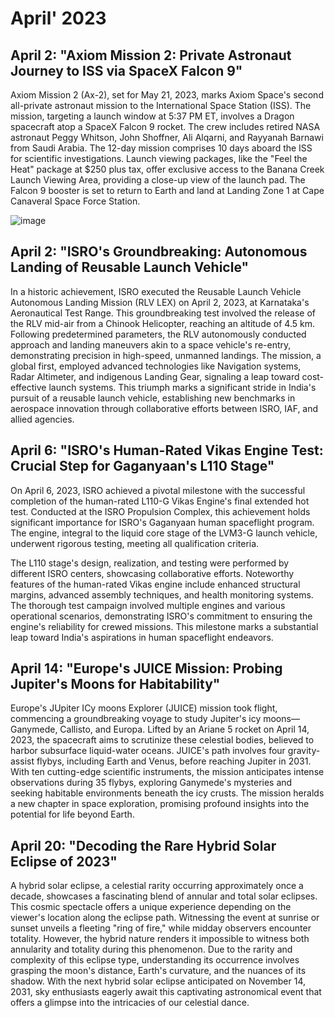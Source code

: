 # April' 2023

## April 2: "Axiom Mission 2: Private Astronaut Journey to ISS via SpaceX Falcon 9"
Axiom Mission 2 (Ax-2), set for May 21, 2023, marks Axiom Space's second all-private astronaut mission to the International Space Station (ISS). The mission, targeting a launch window at 5:37 PM ET, involves a Dragon spacecraft atop a SpaceX Falcon 9 rocket. The crew includes retired NASA astronaut Peggy Whitson, John Shoffner, Ali Alqarni, and Rayyanah Barnawi from Saudi Arabia. The 12-day mission comprises 10 days aboard the ISS for scientific investigations. Launch viewing packages, like the "Feel the Heat" package at $250 plus tax, offer exclusive access to the Banana Creek Launch Viewing Area, providing a close-up view of the launch pad. The Falcon 9 booster is set to return to Earth and land at Landing Zone 1 at Cape Canaveral Space Force Station.

![image](https://c.ndtvimg.com/2023-04/095tt5f_hybrid-solar-eclipse-will-take-place-on-april-20_625x300_19_April_23.jpg)


## April 2: "ISRO's Groundbreaking: Autonomous Landing of Reusable Launch Vehicle"
In a historic achievement, ISRO executed the Reusable Launch Vehicle Autonomous Landing Mission (RLV LEX) on April 2, 2023, at Karnataka's Aeronautical Test Range. This groundbreaking test involved the release of the RLV mid-air from a Chinook Helicopter, reaching an altitude of 4.5 km. Following predetermined parameters, the RLV autonomously conducted approach and landing maneuvers akin to a space vehicle's re-entry, demonstrating precision in high-speed, unmanned landings. The mission, a global first, employed advanced technologies like Navigation systems, Radar Altimeter, and indigenous Landing Gear, signaling a leap toward cost-effective launch systems. This triumph marks a significant stride in India's pursuit of a reusable launch vehicle, establishing new benchmarks in aerospace innovation through collaborative efforts between ISRO, IAF, and allied agencies.





## April 6: "ISRO's Human-Rated Vikas Engine Test: Crucial Step for Gaganyaan's L110 Stage"

On April 6, 2023, ISRO achieved a pivotal milestone with the successful completion of the human-rated L110-G Vikas Engine's final extended hot test. Conducted at the ISRO Propulsion Complex, this achievement holds significant importance for ISRO's Gaganyaan human spaceflight program. The engine, integral to the liquid core stage of the LVM3-G launch vehicle, underwent rigorous testing, meeting all qualification criteria.

The L110 stage's design, realization, and testing were performed by different ISRO centers, showcasing collaborative efforts. Noteworthy features of the human-rated Vikas engine include enhanced structural margins, advanced assembly techniques, and health monitoring systems. The thorough test campaign involved multiple engines and various operational scenarios, demonstrating ISRO's commitment to ensuring the engine's reliability for crewed missions. This milestone marks a substantial leap toward India's aspirations in human spaceflight endeavors.




## April 14: "Europe's JUICE Mission: Probing Jupiter's Moons for Habitability"
Europe's JUpiter ICy moons Explorer (JUICE) mission took flight, commencing a groundbreaking voyage to study Jupiter's icy moons—Ganymede, Callisto, and Europa. Lifted by an Ariane 5 rocket on April 14, 2023, the spacecraft aims to scrutinize these celestial bodies, believed to harbor subsurface liquid-water oceans. JUICE's path involves four gravity-assist flybys, including Earth and Venus, before reaching Jupiter in 2031. With ten cutting-edge scientific instruments, the mission anticipates intense observations during 35 flybys, exploring Ganymede's mysteries and seeking habitable environments beneath the icy crusts. The mission heralds a new chapter in space exploration, promising profound insights into the potential for life beyond Earth.





## April 20:  "Decoding the Rare Hybrid Solar Eclipse of 2023"
A hybrid solar eclipse, a celestial rarity occurring approximately once a decade, showcases a fascinating blend of annular and total solar eclipses. This cosmic spectacle offers a unique experience depending on the viewer's location along the eclipse path. Witnessing the event at sunrise or sunset unveils a fleeting "ring of fire," while midday observers encounter totality. However, the hybrid nature renders it impossible to witness both annularity and totality during this phenomenon. Due to the rarity and complexity of this eclipse type, understanding its occurrence involves grasping the moon's distance, Earth's curvature, and the nuances of its shadow. With the next hybrid solar eclipse anticipated on November 14, 2031, sky enthusiasts eagerly await this captivating astronomical event that offers a glimpse into the intricacies of our celestial dance.


